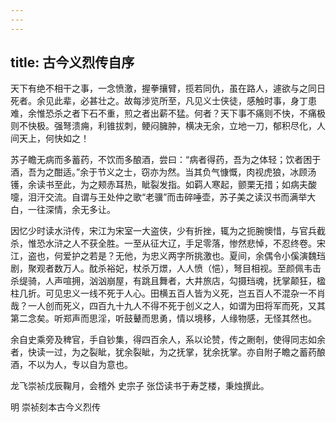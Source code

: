 ```yaml
---
---
---
```

title: 古今义烈传自序
---







天下有绝不相干之事，一念愤激，握拳攘臂，揽若同仇，虽在路人，遽欲与之同日死者。余见此辈，必甚壮之。故每涉览所至，凡见义士侠徒，感触时事，身丁患难，余惟恐杀之者下石不重，煎之者出薪不猛。何者？天下事不痛则不快，不痛极则不快极。强弩溃痈，利锥拔刺，鲠闷臃肿，横决无余，立地一刀，郁积尽化，人间天上，何快如之！

苏子瞻无病而多蓄药，不饮而多酿酒，尝曰：“病者得药，吾为之体轻；饮者困于酒，吾为之酣适。”余于节义之士，窃亦为然。当其负气慷慨，肉视虎狼，冰顾汤镬，余读书至此，为之颊赤耳热，眦裂发指。如羁人寒起，颤栗无措；如病夫酸嚏，泪汗交流。自谓与王处仲之歌“老骥”而击碎唾壶，苏子美之读汉书而满举大白，一往深情，余无多让。

因忆少时读水浒传，宋江为宋室一大盗侠，少有折挫，辄为之扼腕懊惜，与官兵截杀，惟恐水浒之人不获全胜。一至从征大辽，手足零落，惨然悲悼，不忍终卷。宋江，盗也，何爱护之若是？无他，为忠义两字所挑激也。夏间，余偶令小傒演魏珰剧，聚观者数万人。酖杀裕妃，杖杀万燝，人人愤（悒），弩目相视。至颜佩韦击杀缇骑，人声喧拥，汹汹崩屋，有跳且舞者，大井旅店，勾摄珰魂，抚掌颠狂，楹柱几折。可见忠义一线不死于人心。田横五百人皆为义死，岂五百人不混杂一不肖哉？一人创而死义，四百九十九人不得不死于创义之人，如谓为田将军而死，又其第二念矣。听郑声而思淫，听鼓鼙而思勇，情以境移，人缘物感，无怪其然也。

余自史乘旁及稗官，手自钞集，得四百余人，系以论赞，传之劂剞，使得同志如余者，快读一过，为之裂眦，犹余裂眦，为之抚掌，犹余抚掌。亦自附子瞻之蓄药酿酒，不以为人，专以自为意也。

龙飞崇祯戊辰鞠月，会稽外 史宗子 张岱读书于寿芝楼，秉烛撰此。

明 崇祯刻本古今义烈传